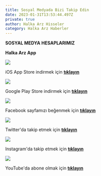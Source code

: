 ```yaml
---
title: Sosyal Medyada Bizi Takip Edin
date: 2023-01-31T13:53:44.497Z
private: true
author: Halka Arz Hisseler
category: Halka Arz Haberler
---
```

**SOSYAL MEDYA** **HESAPLARIMIZ**

**Halka Arz App**

![](apple.png)

iOS App Store indirmek için **[tıklayın](https://apps.apple.com/app/halka-arz-haber/id1618120293)**

![](google-play.png)

Google Play Store indirmek için **[tıklayın](https://play.google.com/store/apps/details?id=com.halkaarzhaber.hisseler)**

![](adsız-tasarım-12-.png)

Facebook sayfamızı beğenmek için **[tıklayın](https://www.facebook.com/halkaarzhisseler/)**

![](takip-et.png)

Twitter'da takip etmek için **[tıklayın](https://twitter.com/halkaarzapp)**

![](takip-et-1-.png)

Instagram'da takip etmek için **[tıklayın](https://www.instagram.com/halkaarzapp/)**

![](takip-et-2-.png)

YouTube'da abone olmak için **[tıklayın](https://www.youtube.com/channel/UCksl6b8-HU-3QJ6e_LIK86Q?sub_confirmation=1)**